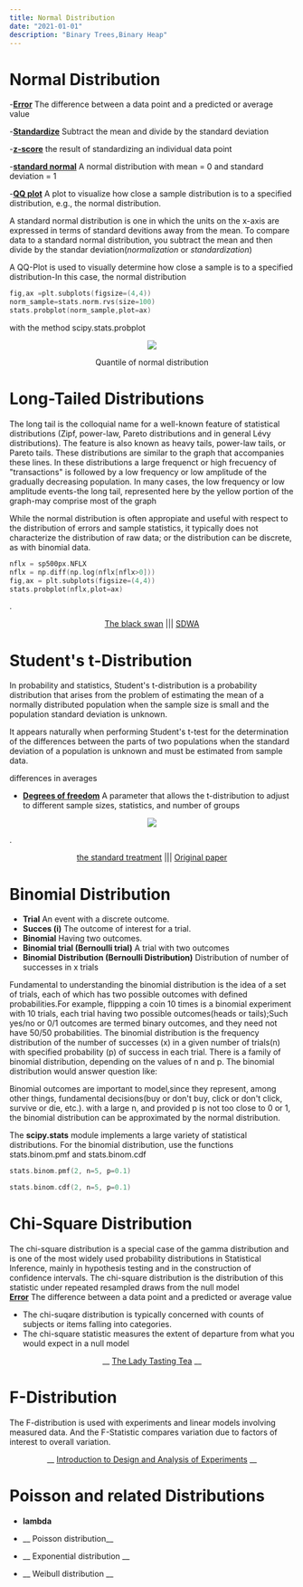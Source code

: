 ```yaml
---
title: Normal Distribution  
date: "2021-01-01"
description: "Binary Trees,Binary Heap"
---
```




# Normal Distribution
-__<a href="https://www.desy.de/~sschmitt/blobel/blobel_errors.pdf" class="link  white hover-white-60" target="_blank">Error</a>__ The difference between a data point and a predicted or average value

-__<a href="https://statisticsbyjim.com/glossary/standardization/" class="link  white hover-white-60" target="_blank">Standardize</a>__ Subtract the mean and divide by the standard deviation   	

-__<a href="https://www.statisticshowto.com/probability-and-statistics/z-score/" class="link  white hover-white-60" target="_blank">z-score</a>__ the result of standardizing an individual data point

-__<a href="https://sphweb.bumc.bu.edu/otlt/mph-modules/bs/bs704_probability/bs704_probability9.html" class="link  white hover-white-60" target="_blank">standard normal</a>__ A normal distribution with mean = 0 and standard deviation = 1

-__<a href="https://neo4j.com/" class="link  white hover-white-60" target="_blank">QQ plot</a>__ A plot to visualize how close a sample distribution is to a specified distribution, e.g., the normal distribution.


A standard normal distribution is one in which the units on the x-axis are expressed in terms of standard devitions away from the mean. To compare data to a standard normal distribution, you subtract the mean and then divide by the standar deviation(_normalization_ or _standardization_)


A QQ-Plot is used to visually determine how close a sample is to a specified distribution-In this case, the normal distribution
```cpp
fig,ax =plt.subplots(figsize=(4,4))
norm_sample=stats.norm.rvs(size=100)
stats.probplot(norm_sample,plot=ax)
```
with the method scipy.stats.probplot

<center>
<img class="w-40-l w-80" src='https://imgur.com/Th0QRF0.png'></img>

Quantile of normal distribution
</center>


# Long-Tailed Distributions
The long tail is the colloquial name for a well-known feature of statistical distributions (Zipf, power-law, Pareto distributions and in general Lévy distributions). The feature is also known as heavy tails, power-law tails, or Pareto tails. These distributions are similar to the graph that accompanies these lines.
In these distributions a large frequenct or high frecuency of "transactions" is followed by a low frequency or low amplitude of the gradually decreasing population. In many cases, the low frequency or low amplitude events-the long tail, represented here by the yellow portion of the graph-may comprise most of the graph

While the normal distribution is often appropiate and useful with respect to the distribution of errors and sample statistics, it typically does not characterize the distribution of raw data; or the distribution can be discrete, as with binomial data.
```cpp
nflx = sp500px.NFLX
nflx = np.diff(np.log(nflx[nflx>0]))
fig,ax = plt.subplots(figsize=(4,4))
stats.probplot(nflx,plot=ax)
```
.

<center>
<a href="https://en.wikipedia.org/wiki/The_Black_Swan:_The_Impact_of_the_Highly_Improbable" class="link  white hover-white-60" target="_blank">The black swan</a> ||| <a href="https://www.routledge.com/Handbook-of-Statistical-Distributions-with-Applications/Krishnamoorthy/p/book/9780367658700" class="link  white hover-white-60" target="_blank">SDWA</a>
</center>

# Student's t-Distribution

In probability and statistics, Student's  t-distribution is a probability distribution that arises from the problem of estimating the mean of a normally distributed population when the sample size is small and the population standard deviation is unknown.

It appears naturally when performing Student's t-test for the determination of the differences between the parts of two populations when the standard deviation of a population is unknown and must be estimated from sample data.

differences in averages

- __<a href="https://en.wikipedia.org/wiki/Long_tail" class="link  white hover-white-60" target="_blank">Degrees of freedom</a>__ A parameter that allows the t-distribution to adjust to different sample sizes, statistics, and number of groups 


<center>
<img class="w-40-l w-80" src='https://imgur.com/o1GRreU.png'></img>
</center>

.

<center>
<a href="https://onlinestatbook.com/2/estimation/t_distribution.html" class="link  white hover-white-60" target="_blank">the standard treatment</a> ||| <a href="http://seismo.berkeley.edu/~kirchner/eps_120/Odds_n_ends/Students_original_paper.pdf" class="link  white hover-white-60" target="_blank">Original paper</a>
</center>

# Binomial Distribution
- __Trial__ An event with a discrete outcome.
- __Succes (i)__ The outcome of interest for a trial.
- __Binomial__ Having two outcomes.
- __Binomial trial (Bernoulli trial)__ A trial with two outcomes
- __Binomial Distribution (Bernoulli Distribution)__ Distribution of number of successes in x trials 

Fundamental to understanding the binomial distribution is the idea of a set of trials, each of which has two possible outcomes with defined probabilities.For example, flippping a coin 10 times is a binomial experiment with 10 trials, each trial having two possible outcomes(heads or tails);Such yes/no or 0/1 outcomes are termed binary outcomes, and they need not have 50/50 probabilities. 
The binomial distribution is the frequency distribution of the number of successes (x) in a given number of trials(n) with specified probability (p) of success in each trial. There is a family of binomial distribution, depending on the values of n and p. The binomial distribution would answer question like:

Binomial outcomes are important to model,since they represent, among other things, fundamental decisions(buy or don't buy, click or don't click, survive or die, etc.).
with a large n, and provided p is not too close to 0 or 1, the binomial distribution can be approximated by the normal distribution.

The __scipy.stats__ module implements a large variety of statistical distributions. For the binomial distribution, use the functions stats.binom.pmf and stats.binom.cdf
```cpp
stats.binom.pmf(2, n=5, p=0.1)

stats.binom.cdf(2, n=5, p=0.1)
```
# Chi-Square Distribution
The chi-square distribution is a special case of the gamma distribution and is one of the most widely used probability distributions in Statistical Inference, mainly in hypothesis testing and in the construction of confidence intervals.
The chi-square distribution is the distribution of this statistic under repeated resampled draws from the null model  
__<a href="https://www.jmp.com/en_us/statistics-knowledge-portal/chi-square-test.html" class="link  white hover-white-60" target="_blank">Error</a>__ The difference between a data point and a predicted or average value
- The chi-suqare distribution is typically concerned with counts of subjects or items falling into categories.
- The chi-square statistic measures the extent of departure from what you would expect in a null model

<center>

__ <a href="https://en.wikipedia.org/wiki/The_Lady_Tasting_Tea" class="link  white hover-white-60" target="_blank">The Lady Tasting Tea</a> __

</center>

# F-Distribution
The F-distribution is used with experiments and linear models involving measured data. And the F-Statistic compares variation due to factors of interest to overall variation.

<center>

__ <a href="https://books.google.com.co/books/about/Introduction_to_Design_and_Analysis_of_E.html?id=WklbPwAACAAJ&redir_esc=y" class="link  white hover-white-60" target="_blank">Introduction to Design and Analysis of Experiments</a> __

</center>

# Poisson and related Distributions
- __lambda__

- __ Poisson distribution__
- __ Exponential distribution __
- __ Weibull distribution __


